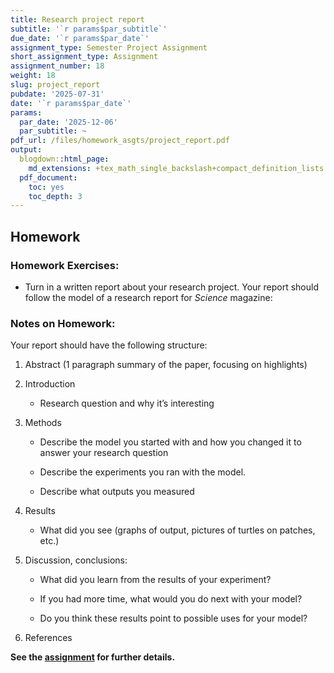 ---
title: Research project report
subtitle: '`r params$par_subtitle`'
due_date: '`r params$par_date`'
assignment_type: Semester Project Assignment
short_assignment_type: Assignment
assignment_number: 18
weight: 18
slug: project_report
pubdate: '2025-07-31'
date: '`r params$par_date`'
params:
  par_date: '2025-12-06'
  par_subtitle: ~
pdf_url: /files/homework_asgts/project_report.pdf
output:
  blogdown::html_page:
    md_extensions: +tex_math_single_backslash+compact_definition_lists
  pdf_document:
    toc: yes
    toc_depth: 3
---
## Homework

### Homework Exercises:



* Turn in a written report about your research project. Your report should follow the model of a research report for _Science_ magazine:

### Notes on Homework:


Your report should have the following structure:

#. Abstract (1 paragraph summary of the paper, focusing on highlights)
#. Introduction
   * Research question and why it’s interesting
#. Methods
   * Describe the model you started with and how you changed it to answer your research question
   * Describe the experiments you ran with the model.
   * Describe what outputs you measured
#. Results
   * What did you see (graphs of output, pictures of turtles on patches, etc.)
#. Discussion, conclusions:
   * What did you learn from the results of your experiment?
   * If you had more time, what would you do next with your model?
   * Do you think these results point to possible uses for your model?
#. References

**See the [assignment](/assignment/ResearchProjectAssignment.pdf) for further details.**